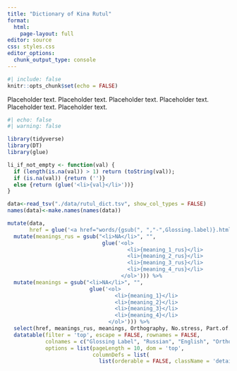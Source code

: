 ```yaml
---
title: "Dictionary of Kina Rutul"
format: 
  html:
    page-layout: full
editor: source
css: styles.css
editor_options: 
  chunk_output_type: console
---
```


```r
#| include: false
knitr::opts_chunk$set(echo = FALSE)
```

Placeholder text. Placeholder text. Placeholder text. Placeholder text. Placeholder text. Placeholder text. 

```r
#| echo: false
#| warning: false

library(tidyverse)
library(DT)
library(glue)

li_if_not_empty <- function(val) {
  if (length(is.na(val)) > 1) return (toString(val));
  if (is.na(val)) {return ('')}
  else {return (glue('<li>{val}</li>'))}
}

data<-read_tsv("./data/rutul_dict.tsv", show_col_types = FALSE)
names(data)<-make.names(names(data))

mutate(data, 
       href = glue('<a href="words/{gsub(", ","-",Glossing.label)}.html">{Glossing.label}</a>')) %>% 
  mutate(meanings_rus = gsub("<li>NA</li>", "", 
                              glue('<ol>
                                      <li>{meaning_1_rus}</li>
                                      <li>{meaning_2_rus}</li>
                                      <li>{meaning_3_rus}</li>
                                      <li>{meaning_4_rus}</li>
                                    </ol>'))) %>%
  mutate(meanings = gsub("<li>NA</li>", "", 
                          glue('<ol>
                                  <li>{meaning_1}</li>
                                  <li>{meaning_2}</li>
                                  <li>{meaning_3}</li>
                                  <li>{meaning_4}</li>
                                </ol>'))) %>%
  select(href, meanings_rus, meanings, Orthography, No.stress, Part.of.Speech) %>% 
  datatable(filter = 'top', escape = FALSE, rownames = FALSE,
            colnames = c("Glossing Label", "Russian", "English", "Orthography", "Lemma", "pos"),
            options = list(pageLength = 10, dom = 'top', 
                           columnDefs = list(
                             list(orderable = FALSE, className = 'details-control', targets = 0))))
```
